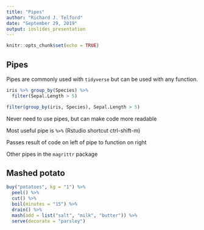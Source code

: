 ```yaml
---
title: "Pipes"
author: "Richard J. Telford"
date: "September 29, 2019"
output: ioslides_presentation
---
```


```r
knitr::opts_chunk$set(echo = TRUE)
```

## Pipes

Pipes are commonly used with `tidyverse` but can be used with any function.

```r
iris %>% group_by(Species) %>% 
  filter(Sepal.Length > 5)

filter(group_by(iris, Species), Sepal.Length > 5)
```

Never need to use pipes, but can make code more readable

Most useful pipe is `%>%` (Rstudio shortcut ctrl-shift-m)

Passes result of code on left of pipe to function on right

Other pipes in the `magrittr` package

## Mashed potato

```r

buy("potatoes", kg = "1") %>% 
  peel() %>% 
  cut() %>% 
  boil(minutes = "15") %>% 
  drain() %>% 
  mash(add = list("salt", "milk", "butter")) %>% 
  serve(decorate = "parsley")
```

